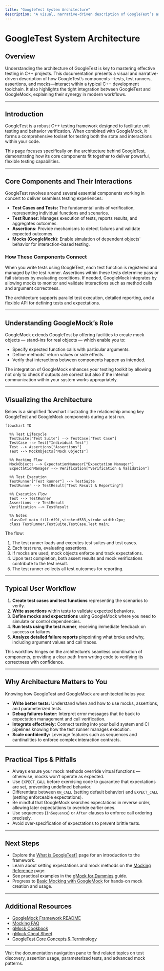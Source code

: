 ```yaml
---
title: "GoogleTest System Architecture"
description: "A visual, narrative-driven description of GoogleTest’s architecture. See how tests, test runners, assertions, and mocks connect within a C++ development toolchain. Understand the interaction between GoogleTest and GoogleMock in a modern workflow."
---
```


# GoogleTest System Architecture

## Overview

Understanding the architecture of GoogleTest is key to mastering effective testing in C++ projects. This documentation presents a visual and narrative-driven description of how GoogleTest’s components—tests, test runners, assertions, and mocks—interact within a typical C++ development toolchain. It also highlights the tight integration between GoogleTest and GoogleMock, explaining their synergy in modern workflows.

---

## Introduction

GoogleTest is a robust C++ testing framework designed to facilitate unit testing and behavior verification. When combined with GoogleMock, it forms a comprehensive toolset for testing both the state and interactions within your code.

This page focuses specifically on the architecture behind GoogleTest, demonstrating how its core components fit together to deliver powerful, flexible testing capabilities.

---

## Core Components and Their Interactions

GoogleTest revolves around several essential components working in concert to deliver seamless testing experiences:

- **Test Cases and Tests:** The fundamental units of verification, representing individual functions and scenarios.
- **Test Runner:** Manages execution of tests, reports results, and aggregates outcomes.
- **Assertions:** Provide mechanisms to detect failures and validate expected outcomes.
- **Mocks (GoogleMock):** Enable simulation of dependent objects' behavior for interaction-based testing.

### How These Components Connect

When you write tests using GoogleTest, each test function is registered and managed by the test runner. Assertions within these tests determine pass or fail statuses by evaluating conditions. If needed, GoogleMock integrates by allowing mocks to monitor and validate interactions such as method calls and argument correctness.

The architecture supports parallel test execution, detailed reporting, and a flexible API for defining tests and expectations.

---

## Understanding GoogleMock’s Role

GoogleMock extends GoogleTest by offering facilities to create mock objects — stand-ins for real objects — which enable you to:

- Specify expected function calls with particular arguments.
- Define methods’ return values or side effects.
- Verify that interactions between components happen as intended.

The integration of GoogleMock enhances your testing toolkit by allowing not only to check if outputs are correct but also if the internal communication within your system works appropriately.

---

## Visualizing the Architecture

Below is a simplified flowchart illustrating the relationship among key GoogleTest and GoogleMock components during a test run.

```mermaid
flowchart TD

  %% Test Lifecycle
  TestSuite["Test Suite"] --> TestCase["Test Case"]
  TestCase --> Test["Individual Test"]
  Test --> Assertions["Assertions"]
  Test --> MockObjects["Mock Objects"]

  %% Mocking Flow
  MockObjects --> ExpectationManager["Expectation Manager"]
  ExpectationManager --> Verification["Verification & Validation"]

  %% Test Execution
  TestRunner["Test Runner"] --> TestSuite
  TestRunner --> TestResult["Test Result & Reporting"]

  %% Execution Flow
  Test --> TestRunner
  Assertions --> TestResult
  Verification --> TestResult

  %% Notes
  classDef main fill:#f9f,stroke:#333,stroke-width:2px;
  class TestRunner,TestSuite,TestCase,Test main;
```

The flow:

1. The test runner loads and executes test suites and test cases.
2. Each test runs, evaluating assertions.
3. If mocks are used, mock objects enforce and track expectations.
4. Upon test completion, both assert results and mock verifications contribute to the test result.
5. The test runner collects all test outcomes for reporting.

---

## Typical User Workflow

1. **Create test cases and test functions** representing the scenarios to verify.
2. **Write assertions** within tests to validate expected behaviors.
3. **Define mocks and expectations** using GoogleMock where you need to simulate or control dependencies.
4. **Run tests using the test runner**, receiving immediate feedback on success or failures.
5. **Analyze detailed failure reports** pinpointing what broke and why, including argument values and call traces.

This workflow hinges on the architecture’s seamless coordination of components, providing a clear path from writing code to verifying its correctness with confidence.

---

## Why Architecture Matters to You

Knowing how GoogleTest and GoogleMock are architected helps you:

- **Write better tests:** Understand when and how to use mocks, assertions, and parameterized tests.
- **Debug failures faster:** Interpret error messages that tie back to expectation management and call verification.
- **Integrate effectively:** Connect testing into your build system and CI pipelines knowing how the test runner manages execution.
- **Scale confidently:** Leverage features such as sequences and cardinalities to enforce complex interaction contracts.

---

## Practical Tips & Pitfalls

- Always ensure your mock methods override virtual functions — otherwise, mocks won't operate as expected.
- Use `EXPECT_CALL` before exercising code to guarantee that expectations are set, preventing undefined behavior.
- Differentiate between `ON_CALL` (setting default behavior) and `EXPECT_CALL` (setting enforceable expectations).
- Be mindful that GoogleMock searches expectations in reverse order, allowing later expectations to override earlier ones.
- Use sequences (`InSequence`) or `After` clauses to enforce call ordering precisely.
- Avoid over-specification of expectations to prevent brittle tests.

---

## Next Steps

- Explore the [What is GoogleTest?](https://github.com/google/googletest/tree/main/docs/overview/introduction-and-value/what-is-googletest.mdx) page for an introduction to the framework.
- Learn about setting expectations and mock methods on the [Mocking Reference](https://github.com/google/googletest/tree/main/docs/reference/mocking.md) page.
- See practical examples in the [gMock for Dummies](https://github.com/google/googletest/tree/main/docs/gmock_for_dummies.md) guide.
- Progress to [Basic Mocking with GoogleMock](https://github.com/google/googletest/tree/main/guides/getting-started/basic-mocking.mdx) for hands-on mock creation and usage.

---

## Additional Resources
- [GoogleMock Framework README](https://github.com/google/googletest/tree/main/googlemock/README.md)
- [Mocking FAQ](https://github.com/google/googletest/tree/main/docs/gmock_faq.md)
- [gMock Cookbook](https://github.com/google/googletest/tree/main/docs/gmock_cook_book.md)
- [gMock Cheat Sheet](https://github.com/google/googletest/tree/main/docs/gmock_cheat_sheet.md)
- [GoogleTest Core Concepts & Terminology](https://github.com/google/googletest/tree/main/overview/essentials-and-concepts/core-concepts-and-terminology.mdx)

---

Visit the documentation navigation pane to find related topics on test discovery, assertion usage, parameterized tests, and advanced mock patterns.
